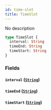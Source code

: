 ```yaml
---
id: time-slot
title: TimeSlot
---
```


No description

```graphql
type TimeSlot {
  interval: String
  timeEnd: String
  timeStart: String
}
```

### Fields

#### `interval` ([`String`](/docs/schema/scalars/string))

#### `timeEnd` ([`String`](/docs/schema/scalars/string))

#### `timeStart` ([`String`](/docs/schema/scalars/string))
